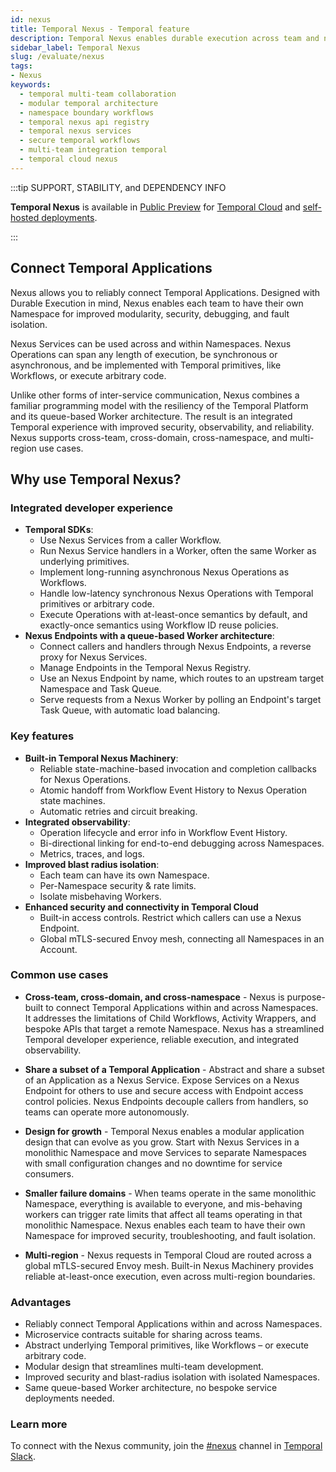```yaml
---
id: nexus
title: Temporal Nexus - Temporal feature
description: Temporal Nexus enables durable execution across team and namespace boundaries and promotes a modular architecture that enables each team to have its own namespace for improved security, troubleshooting, and blast radius isolation.
sidebar_label: Temporal Nexus
slug: /evaluate/nexus
tags:
- Nexus
keywords:
  - temporal multi-team collaboration
  - modular temporal architecture
  - namespace boundary workflows
  - temporal nexus api registry
  - temporal nexus services
  - secure temporal workflows
  - multi-team integration temporal
  - temporal cloud nexus
---
```



:::tip SUPPORT, STABILITY, and DEPENDENCY INFO

**Temporal Nexus** is available in [Public Preview](/evaluate/development-production-features/release-stages#public-preview) for [Temporal Cloud](/cloud/nexus) and [self-hosted deployments](/production-deployment/self-hosted-guide/enable-nexus).

:::

## Connect Temporal Applications

Nexus allows you to reliably connect Temporal Applications.
Designed with Durable Execution in mind, Nexus enables each team to have their own Namespace for improved modularity, security, debugging, and fault isolation.

Nexus Services can be used across and within Namespaces.
Nexus Operations can span any length of execution, be synchronous or asynchronous, and be implemented with Temporal primitives, like Workflows, or execute arbitrary code.

Unlike other forms of inter-service communication, Nexus combines a familiar programming model with the resiliency of the Temporal Platform and its queue-based Worker architecture.
The result is an integrated Temporal experience with improved security, observability, and reliability.
Nexus supports cross-team, cross-domain, cross-namespace, and multi-region use cases.

## Why use Temporal Nexus?

### Integrated developer experience

- **Temporal SDKs**:
  - Use Nexus Services from a caller Workflow.
  - Run Nexus Service handlers in a Worker, often the same Worker as underlying primitives.
  - Implement long-running asynchronous Nexus Operations as Workflows.
  - Handle low-latency synchronous Nexus Operations with Temporal primitives or arbitrary code.
  - Execute Operations with at-least-once semantics by default, and exactly-once semantics using Workflow ID reuse policies.
- **Nexus Endpoints with a queue-based Worker architecture**:
  - Connect callers and handlers through Nexus Endpoints, a reverse proxy for Nexus Services.
  - Manage Endpoints in the Temporal Nexus Registry.
  - Use an Nexus Endpoint by name, which routes to an upstream target Namespace and Task Queue.
  - Serve requests from a Nexus Worker by polling an Endpoint's target Task Queue, with automatic load balancing.

### Key features

- **Built-in Temporal Nexus Machinery**:
  - Reliable state-machine-based invocation and completion callbacks for Nexus Operations.
  - Atomic handoff from Workflow Event History to Nexus Operation state machines.
  - Automatic retries and circuit breaking.
- **Integrated observability**:
  - Operation lifecycle and error info in Workflow Event History.
  - Bi-directional linking for end-to-end debugging across Namespaces.
  - Metrics, traces, and logs.
- **Improved blast radius isolation**:
  - Each team can have its own Namespace.
  - Per-Namespace security & rate limits.
  - Isolate misbehaving Workers.
- **Enhanced security and connectivity in Temporal Cloud**
  - Built-in access controls. Restrict which callers can use a Nexus Endpoint.
  - Global mTLS-secured Envoy mesh, connecting all Namespaces in an Account.

### Common use cases

- **Cross-team, cross-domain, and cross-namespace** \-
Nexus is purpose-built to connect Temporal Applications within and across Namespaces.
It addresses the limitations of Child Workflows, Activity Wrappers, and bespoke APIs that target a remote Namespace.
Nexus has a streamlined Temporal developer experience, reliable execution, and integrated observability.

- **Share a subset of a Temporal Application** \-
Abstract and share a subset of an Application as a Nexus Service.
Expose Services on a Nexus Endpoint for others to use and secure access with Endpoint access control policies.
Nexus Endpoints decouple callers from handlers, so teams can operate more autonomously.

- **Design for growth** \-
Temporal Nexus enables a modular application design that can evolve as you grow.
Start with Nexus Services in a monolithic Namespace and move Services to separate Namespaces with small configuration changes and no downtime for service consumers.

- **Smaller failure domains** \- When teams operate in the same monolithic Namespace, everything is available to everyone, and mis-behaving workers can trigger rate limits that affect all teams operating in that monolithic Namespace.
  Nexus enables each team to have their own Namespace for improved security, troubleshooting, and fault isolation.

- **Multi-region** \-
Nexus requests in Temporal Cloud are routed across a global mTLS-secured Envoy mesh.
Built-in Nexus Machinery provides reliable at-least-once execution, even across multi-region boundaries.

### Advantages

- Reliably connect Temporal Applications within and across Namespaces.
- Microservice contracts suitable for sharing across teams.
- Abstract underlying Temporal primitives, like Workflows – or execute arbitrary code.
- Modular design that streamlines multi-team development.
- Improved security and blast-radius isolation with isolated Namespaces.
- Same queue-based Worker architecture, no bespoke service deployments needed.

### Learn more

 To connect with the Nexus community, join the [#nexus](https://temporalio.slack.com/archives/C07LQN0JK9B) channel in [Temporal Slack](https://t.mp/slack).

<RelatedReadContainer>
  <RelatedReadItem path="https://youtu.be/qqc2vsv1mrU?feature=shared&t=2082" text="Nexus keynote & demo - Replay video" archetype="replay-talk" />
  <RelatedReadItem path="https://www.youtube.com/watch?v=izR9dQ_eIe4" text="Nexus deep dive - Replay video" archetype="replay-talk" />
  <RelatedReadItem path="/cloud/nexus" text="Production deployment in Temporal Cloud" archetype="feature-guide" />
  <RelatedReadItem path="/production-deployment/self-hosted-guide/enable-nexus" text="Self-hosted configuration to enable Nexus" archetype="feature-guide" />
  <RelatedReadItem path="/develop/go/nexus" text="Go SDK - Nexus quick start and code sample" archetype="feature-guide" />
  <RelatedReadItem path="/develop/java/nexus" text="Java SDK - Nexus quick start and code sample" archetype="feature-guide" />
  <RelatedReadItem path="/nexus" text="Nexus" archetype="encyclopedia" />
</RelatedReadContainer>
